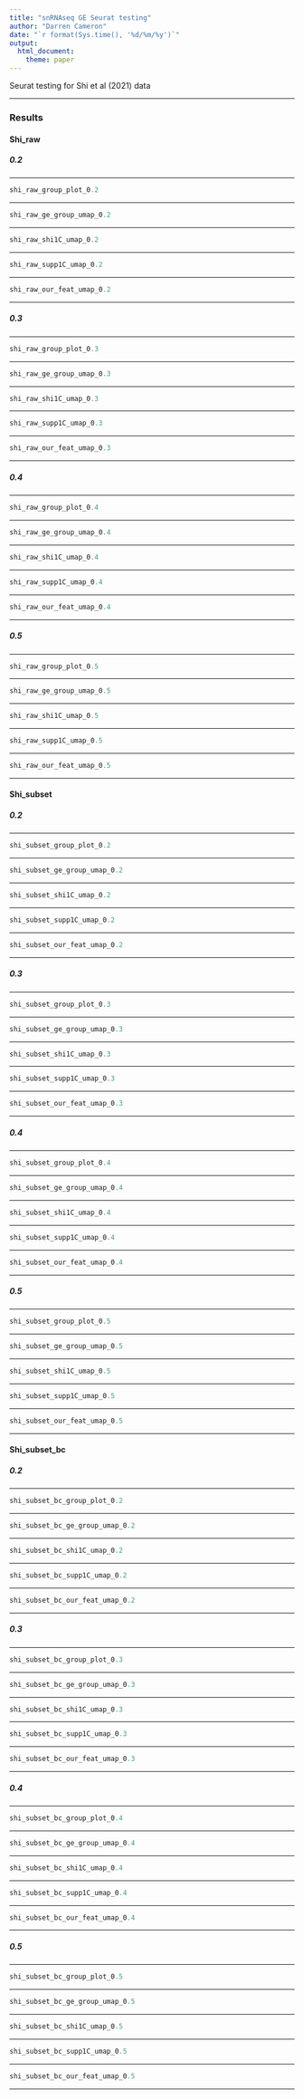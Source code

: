 ```yaml
---
title: "snRNAseq GE Seurat testing"
author: "Darren Cameron"
date: "`r format(Sys.time(), '%d/%m/%y')`"
output: 
  html_document:
    theme: paper
---
```


Seurat testing for Shi et al (2021) data

*** 

### **Results** {.tabset}

#### **Shi_raw** {.tabset}

##### **0.2**

***

```R
shi_raw_group_plot_0.2
```

***

```R
shi_raw_ge_group_umap_0.2
```

***

```R
shi_raw_shi1C_umap_0.2
```

***

```R
shi_raw_supp1C_umap_0.2
```

***

```R
shi_raw_our_feat_umap_0.2
```

***

##### **0.3**

***

```R
shi_raw_group_plot_0.3
```

***

```R
shi_raw_ge_group_umap_0.3
```

***

```R
shi_raw_shi1C_umap_0.3
```

***

```R
shi_raw_supp1C_umap_0.3
```

***

```R
shi_raw_our_feat_umap_0.3
```

***

##### **0.4**

***

```R
shi_raw_group_plot_0.4
```

***

```R
shi_raw_ge_group_umap_0.4
```

***

```R
shi_raw_shi1C_umap_0.4
```

***

```R
shi_raw_supp1C_umap_0.4
```

***

```R
shi_raw_our_feat_umap_0.4
```

***

##### **0.5**

***

```R
shi_raw_group_plot_0.5
```

***

```R
shi_raw_ge_group_umap_0.5
```

***

```R
shi_raw_shi1C_umap_0.5
```

***

```R
shi_raw_supp1C_umap_0.5
```

***

```R
shi_raw_our_feat_umap_0.5
```

***

#### **Shi_subset** {.tabset}

##### **0.2**

***

```R
shi_subset_group_plot_0.2
```

***

```R
shi_subset_ge_group_umap_0.2
```

***

```R
shi_subset_shi1C_umap_0.2
```

***

```R
shi_subset_supp1C_umap_0.2
```

***

```R
shi_subset_our_feat_umap_0.2
```

***

##### **0.3**

***

```R
shi_subset_group_plot_0.3
```

***

```R
shi_subset_ge_group_umap_0.3
```

***

```R
shi_subset_shi1C_umap_0.3
```

***

```R
shi_subset_supp1C_umap_0.3
```

***

```R
shi_subset_our_feat_umap_0.3
```

***

##### **0.4**

***

```R
shi_subset_group_plot_0.4
```

***

```R
shi_subset_ge_group_umap_0.4
```

***

```R
shi_subset_shi1C_umap_0.4
```

***

```R
shi_subset_supp1C_umap_0.4
```

***

```R
shi_subset_our_feat_umap_0.4
```

***

##### **0.5**

***

```R
shi_subset_group_plot_0.5
```

***

```R
shi_subset_ge_group_umap_0.5
```

***

```R
shi_subset_shi1C_umap_0.5
```

***

```R
shi_subset_supp1C_umap_0.5
```

***

```R
shi_subset_our_feat_umap_0.5
```

***

#### **Shi_subset_bc** {.tabset}

##### **0.2**

***

```R
shi_subset_bc_group_plot_0.2
```

***

```R
shi_subset_bc_ge_group_umap_0.2
```

***

```R
shi_subset_bc_shi1C_umap_0.2
```

***

```R
shi_subset_bc_supp1C_umap_0.2
```

***

```R
shi_subset_bc_our_feat_umap_0.2
```

***

##### **0.3**

***

```R
shi_subset_bc_group_plot_0.3
```

***

```R
shi_subset_bc_ge_group_umap_0.3
```

***

```R
shi_subset_bc_shi1C_umap_0.3
```

***

```R
shi_subset_bc_supp1C_umap_0.3
```

***

```R
shi_subset_bc_our_feat_umap_0.3
```

***

##### **0.4**

***

```R
shi_subset_bc_group_plot_0.4
```

***

```R
shi_subset_bc_ge_group_umap_0.4
```

***

```R
shi_subset_bc_shi1C_umap_0.4
```

***

```R
shi_subset_bc_supp1C_umap_0.4
```

***

```R
shi_subset_bc_our_feat_umap_0.4
```

***

##### **0.5**

***

```R
shi_subset_bc_group_plot_0.5
```

***

```R
shi_subset_bc_ge_group_umap_0.5
```

***

```R
shi_subset_bc_shi1C_umap_0.5
```

***

```R
shi_subset_bc_supp1C_umap_0.5
```

***

```R
shi_subset_bc_our_feat_umap_0.5
```

***